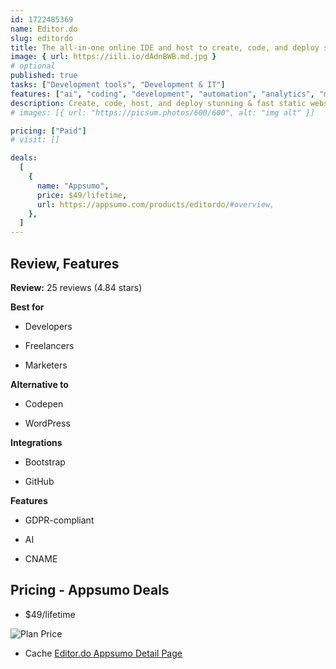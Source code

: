 ```yaml
---
id: 1722485369
name: Editor.do
slug: editordo
title: The all-in-one online IDE and host to create, code, and deploy stunning static websites in seconds
image: { url: https://iili.io/dAdnBWB.md.jpg }
# optional
published: true
tasks: ["Development tools", "Development & IT"]
features: ["ai", "coding", "development", "automation", "analytics", "management", "business", "project", "workflow"]
description: Create, code, host, and deploy stunning & fast static websitesUse Editor.do as your editor for any language & start creating now
# images: [{ url: "https://picsum.photos/600/600", alt: "img alt" }]

pricing: ["Paid"]
# visit: []

deals:
  [
    {
      name: "Appsumo",
      price: $49/lifetime,
      url: https://appsumo.com/products/editordo/#overview,
    },
  ]
---
```


## Review, Features

**Review:** 25 reviews (4.84 stars)

**Best for**

- Developers

- Freelancers

- Marketers

**Alternative to**

- Codepen

- WordPress

**Integrations**

- Bootstrap

- GitHub

**Features**

- GDPR-compliant

- AI

- CNAME

## Pricing - Appsumo Deals

- $49/lifetime

<Img src="https://iili.io/dAdVfi7.png" alt="Plan Price" />

- Cache [Editor.do Appsumo Detail Page](https://iili.io/dAdVWWN.png)
